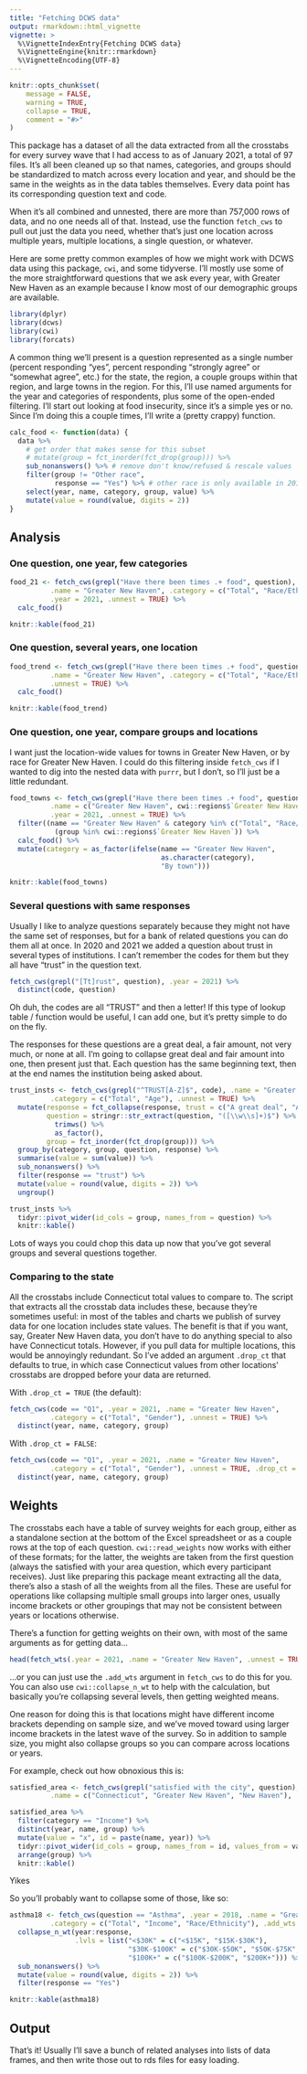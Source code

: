 ```yaml
---
title: "Fetching DCWS data"
output: rmarkdown::html_vignette
vignette: >
  %\VignetteIndexEntry{Fetching DCWS data}
  %\VignetteEngine{knitr::rmarkdown}
  %\VignetteEncoding{UTF-8}
---
```


```r
knitr::opts_chunk$set(
	message = FALSE,
	warning = TRUE,
	collapse = TRUE,
	comment = "#>"
)
```

This package has a dataset of all the data extracted from all the crosstabs for every survey wave that I had access to as of January 2021, a total of 97 files. It's all been cleaned up so that names, categories, and groups should be standardized to match across every location and year, and should be the same in the weights as in the data tables themselves. Every data point has its corresponding question text and code. 

When it's all combined and unnested, there are more than 757,000 rows of data, and no one needs all of that. Instead, use the function `fetch_cws` to pull out just the data you need, whether that's just one location across multiple years, multiple locations, a single question, or whatever.

Here are some pretty common examples of how we might work with DCWS data using this package, `cwi`, and some tidyverse. I'll mostly use some of the more straightforward questions that we ask every year, with Greater New Haven as an example because I know most of our demographic groups are available.

```r
library(dplyr)
library(dcws)
library(cwi)
library(forcats)
```

A common thing we'll present is a question represented as a single number (percent responding "yes", percent responding "strongly agree" or "somewhat agree", etc.) for the state, the region, a couple groups within that region, and large towns in the region. For this, I'll use named arguments for the year and categories of respondents, plus some of the open-ended filtering. I'll start out looking at food insecurity, since it's a simple yes or no. Since I'm doing this a couple times, I'll write a (pretty crappy) function. 


```r
calc_food <- function(data) {
  data %>%
    # get order that makes sense for this subset
    # mutate(group = fct_inorder(fct_drop(group))) %>% 
    sub_nonanswers() %>% # remove don't know/refused & rescale values
    filter(group != "Other race",
           response == "Yes") %>% # other race is only available in 2015
    select(year, name, category, group, value) %>%
    mutate(value = round(value, digits = 2))
}
```

## Analysis

### One question, one year, few categories

```r
food_21 <- fetch_cws(grepl("Have there been times .+ food", question), 
          .name = "Greater New Haven", .category = c("Total", "Race/Ethnicity", "Gender"),
          .year = 2021, .unnest = TRUE) %>%
  calc_food()

knitr::kable(food_21)
```


### One question, several years, one location


```r
food_trend <- fetch_cws(grepl("Have there been times .+ food", question), 
          .name = "Greater New Haven", .category = c("Total", "Race/Ethnicity", "Gender"),
          .unnest = TRUE) %>%
  calc_food()

knitr::kable(food_trend)
```



### One question, one year, compare groups and locations

I want just the location-wide values for towns in Greater New Haven, or by race for Greater New Haven. I could do this filtering inside `fetch_cws` if I wanted to dig into the nested data with `purrr`, but I don't, so I'll just be a little redundant.

```r
food_towns <- fetch_cws(grepl("Have there been times .+ food", question), 
          .name = c("Greater New Haven", cwi::regions$`Greater New Haven`),
          .year = 2021, .unnest = TRUE) %>%
  filter((name == "Greater New Haven" & category %in% c("Total", "Race/Ethnicity")) |
           (group %in% cwi::regions$`Greater New Haven`)) %>%
  calc_food() %>%
  mutate(category = as_factor(ifelse(name == "Greater New Haven", 
                                     as.character(category),
                                     "By town")))

knitr::kable(food_towns)
```

### Several questions with same responses

Usually I like to analyze questions separately because they might not have the same set of responses, but for a bank of related questions you can do them all at once. In 2020 and 2021 we added a question about trust in several types of institutions. I can't remember the codes for them but they all have "trust" in the question text.

```r
fetch_cws(grepl("[Tt]rust", question), .year = 2021) %>%
  distinct(code, question)
```

Oh duh, the codes are all "TRUST" and then a letter! If this type of lookup table / function would be useful, I can add one, but it's pretty simple to do on the fly.

The responses for these questions are a great deal, a fair amount, not very much, or none at all. I'm going to collapse great deal and fair amount into one, then present just that. Each question has the same beginning text, then at the end names the institution being asked about.

```r
trust_insts <- fetch_cws(grepl("^TRUST[A-Z]$", code), .name = "Greater New Haven", .year = 2021,
          .category = c("Total", "Age"), .unnest = TRUE) %>%
  mutate(response = fct_collapse(response, trust = c("A great deal", "A fair amount")),
         question = stringr::str_extract(question, "([\\w\\s]+)$") %>%
           trimws() %>%
           as_factor(),
         group = fct_inorder(fct_drop(group))) %>%
  group_by(category, group, question, response) %>%
  summarise(value = sum(value)) %>%
  sub_nonanswers() %>%
  filter(response == "trust") %>%
  mutate(value = round(value, digits = 2)) %>%
  ungroup()

trust_insts %>%
  tidyr::pivot_wider(id_cols = group, names_from = question) %>%
  knitr::kable()
```

Lots of ways you could chop this data up now that you've got several groups and several questions together.

### Comparing to the state

All the crosstabs include Connecticut total values to compare to. The script that extracts all the crosstab data includes these, because they're sometimes useful: in most of the tables and charts we publish of survey data for one location includes state values. The benefit is that if you want, say, Greater New Haven data, you don't have to do anything special to also have Connecticut totals. However, if you pull data for multiple locations, this would be annoyingly redundant. So I've added an argument `.drop_ct` that defaults to true, in which case Connecticut values from other locations' crosstabs are dropped before your data are returned.

With `.drop_ct = TRUE` (the default):

```r
fetch_cws(code == "Q1", .year = 2021, .name = "Greater New Haven", 
          .category = c("Total", "Gender"), .unnest = TRUE) %>%
  distinct(year, name, category, group)
```

With `.drop_ct = FALSE`:

```r
fetch_cws(code == "Q1", .year = 2021, .name = "Greater New Haven", 
          .category = c("Total", "Gender"), .unnest = TRUE, .drop_ct = FALSE) %>%
  distinct(year, name, category, group)
```

## Weights

The crosstabs each have a table of survey weights for each group, either as a standalone section at the bottom of the Excel spreadsheet or as a couple rows at the top of each question. `cwi::read_weights` now works with either of these formats; for the latter, the weights are taken from the first question (always the satisfied with your area question, which every participant receives). Just like preparing this package meant extracting all the data, there's also a stash of all the weights from all the files. These are useful for operations like collapsing multiple small groups into larger ones, usually income brackets or other groupings that may not be consistent between years or locations otherwise.

There's a function for getting weights on their own, with most of the same arguments as for getting data...

```r
head(fetch_wts(.year = 2021, .name = "Greater New Haven", .unnest = TRUE))
```

...or you can just use the `.add_wts` argument in `fetch_cws` to do this for you. You can also use `cwi::collapse_n_wt` to help with the calculation, but basically you're collapsing several levels, then getting weighted means.

One reason for doing this is that locations might have different income brackets depending on sample size, and we've moved toward using larger income brackets in the latest wave of the survey. So in addition to sample size, you might also collapse groups so you can compare across locations or years.

For example, check out how obnoxious this is:

```r
satisfied_area <- fetch_cws(grepl("satisfied with the city", question), 
          .name = c("Connecticut", "Greater New Haven", "New Haven"), .unnest = TRUE, .category = c("Total", "Income"))

satisfied_area %>%
  filter(category == "Income") %>%
  distinct(year, name, group) %>%
  mutate(value = "x", id = paste(name, year)) %>%
  tidyr::pivot_wider(id_cols = group, names_from = id, values_from = value, names_sort = TRUE, values_fill = "") %>%
  arrange(group) %>%
  knitr::kable()
```

Yikes

So you'll probably want to collapse some of those, like so:

```r
asthma18 <- fetch_cws(question == "Asthma", .year = 2018, .name = "Greater New Haven", 
          .category = c("Total", "Income", "Race/Ethnicity"), .add_wts = TRUE, .unnest = TRUE) %>%
  collapse_n_wt(year:response,
                .lvls = list("<$30K" = c("<$15K", "$15K-$30K"),
                             "$30K-$100K" = c("$30K-$50K", "$50K-$75K", "$75K-$100K"),
                             "$100K+" = c("$100K-$200K", "$200K+"))) %>%
  sub_nonanswers() %>%
  mutate(value = round(value, digits = 2)) %>%
  filter(response == "Yes")

knitr::kable(asthma18)
```



## Output

That's it! Usually I'll save a bunch of related analyses into lists of data frames, and then write those out to rds files for easy loading.
